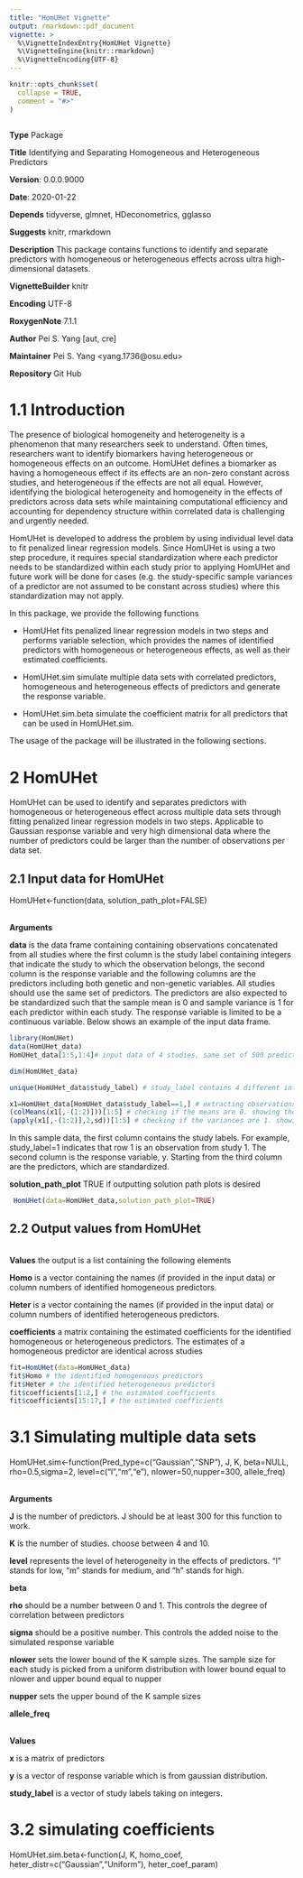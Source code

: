 ```yaml
---
title: "HomUHet Vignette"
output: rmarkdown::pdf_document
vignette: >
  %\VignetteIndexEntry{HomUHet Vignette}
  %\VignetteEngine{knitr::rmarkdown}
  %\VignetteEncoding{UTF-8}
---
```


```r
knitr::opts_chunk$set(
  collapse = TRUE,
  comment = "#>"
)
```

```r

```
**Type** Package

**Title** Identifying and Separating Homogeneous and Heterogeneous Predictors

**Version**: 0.0.0.9000

**Date**: 2020-01-22

**Depends** tidyverse, glmnet, HDeconometrics, gglasso

**Suggests** knitr, rmarkdown

**Description** This package contains functions to identify and separate predictors with homogeneous or heterogeneous effects across ultra high-dimensional datasets.

**VignetteBuilder** knitr

**Encoding** UTF-8

**RoxygenNote** 7.1.1

**Author** Pei S. Yang [aut, cre]

**Maintainer** Pei S. Yang \<yang.1736@osu.edu\>

**Repository** Git Hub

# 1.1 Introduction

The presence of biological homogeneity and heterogeneity is a phenomenon that many researchers seek to understand. Often times, researchers want to identify biomarkers having heterogeneous or homogeneous effects on an outcome. HomUHet defines a biomarker as having a homogeneous effect if its effects are an non-zero constant across studies, and heterogeneous if the effects are not all equal. However, identifying the biological heterogeneity and homogeneity in the effects of predictors across data sets while maintaining computational efficiency and accounting for dependency structure within correlated data is challenging and urgently needed. 

HomUHet is developed to address the problem by using individual level data to fit penalized linear regression models. Since HomUHet is using a two step procedure, it requires special standardization where each predictor needs to be standardized within each study prior to applying HomUHet and future work will be done for cases (e.g. the study-specific sample variances of a predictor are not assumed to be constant across studies) where this standardization may not apply. 

In this package, we provide the following functions

* HomUHet fits penalized linear regression models in two steps and performs variable selection, which provides the names of identified predictors with homogeneous or heterogeneous effects, as well as their estimated coefficients.

* HomUHet.sim simulate multiple data sets with correlated predictors, homogeneous and heterogeneous effects of predictors and generate the response variable.

* HomUHet.sim.beta simulate the coefficient matrix for all predictors that can be used in HomUHet.sim.

The usage of the package will be illustrated in the following sections.


# 2 HomUHet  

HomUHet can be used to identify and separates predictors with homogeneous or heterogeneous effect across multiple data sets through fitting penalized linear regression models in two steps. Applicable to Gaussian response variable and very high dimensional data where the number of predictors could be larger than the number of observations per data set. 

## 2.1 Input data for HomUHet

HomUHet<-function(data, solution_path_plot=FALSE)


<br>
**Arguments**

**data** is the data frame containing containing observations concatenated from all studies where the first column is the study label containing integers that indicate the study to which the observation belongs, the second column is the response variable and the following columns are the predictors including both genetic and non-genetic variables. All studies should use the same set of predictors. The predictors are also expected to be standardized such that the sample mean is 0 and sample variance is 1 for each predictor within each study. The response variable is limited to be a continuous variable. Below shows an example of the input data frame.

```r
library(HomUHet)
data(HomUHet_data)
HomUHet_data[1:5,1:4]# input data of 4 studies, same set of 500 predictors for each study.

dim(HomUHet_data)

unique(HomUHet_data$study_label) # study_label contains 4 different integers labeling the studies. 

x1=HomUHet_data[HomUHet_data$study_label==1,] # extracting observations from study 1
(colMeans(x1[,-(1:2)]))[1:5] # checking if the means are 0. showing the first 5 predictors here.
(apply(x1[,-(1:2)],2,sd))[1:5] # checking if the variances are 1. showing first 5 here.

```
In this sample data, the first column contains the study labels. For example, study_label=1 indicates that row 1 is an observation from study 1. The second column is the response variable, y. Starting from the third column are the predictors, which are standardized. 

**solution_path_plot** TRUE if outputting solution path plots is desired

```r
 HomUHet(data=HomUHet_data,solution_path_plot=TRUE)
```

## 2.2 Output values from HomUHet

<br>
**Values** the output is a list containing the following elements

**Homo** is a vector containing the names (if provided in the input data) or column numbers of identified homogeneous predictors.

**Heter** is a vector containing the names (if provided in the input data) or column numbers of identified heterogeneous predictors.

**coefficients** a matrix containing the estimated coefficients for the identified homogeneous or heterogeneous predictors. The estimates of a homogeneous predictor are identical across studies

```r
fit=HomUHet(data=HomUHet_data)
fit$Homo # the identified homogeneous predictors
fit$Heter # the identified heterogeneous predictors
fit$coefficients[1:2,] # the estimated coefficients
fit$coefficients[15:17,] # the estimated coefficients

```


# 3.1 Simulating multiple data sets 

HomUHet.sim<-function(Pred_type=c("Gaussian","SNP"), J, K, beta=NULL,
                      rho=0.5,sigma=2, level=c("l","m","e"),
                      nlower=50,nupper=300, allele_freq)

<br>
**Arguments**

**J** is the number of predictors. J should be at least 300 for this function to work.

**K** is the number of studies. choose between 4 and 10.

**level** represents the level of heterogeneity in the effects of predictors. "l" stands for low, "m" stands for medium, and "h" stands for high.

**beta**

**rho** should be a number between 0 and 1. This controls the degree of correlation between predictors

**sigma** should be a positive number. This controls the added noise to the simulated response variable

**nlower** sets the lower bound of the K sample sizes. The sample size for each study is picked from a uniform distribution with lower bound equal to nlower and upper bound equal to nupper

**nupper** sets the upper bound of the K sample sizes

**allele_freq**

<br>
**Values**

**x** is a matrix of predictors

**y** is a vector of response variable which is from gaussian distribution.

**study_label** is a vector of study labels taking on integers.


# 3.2 simulating coefficients

HomUHet.sim.beta<-function(J, K, homo_coef, heter_distr=c("Gaussian","Uniform"),
                           heter_coef_param)






       



